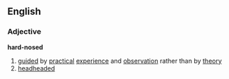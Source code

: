 ==English==
===Adjective===
'''hard-nosed'''
# [[guide]]d by [[practical]] [[experience]] and [[observation]] rather than by [[theory]]
# [[headheaded]]